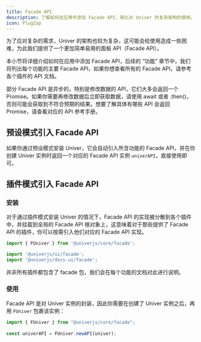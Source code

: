 ```yaml
---
title: Facade API
description: 了解如何在应用中添加 Facade API，简化对 Univer 的复杂架构的使用。
icon: PlugZap
---
```


为了应对复杂的需求，Univer 的架构也较为复杂，这可能会给使用造成一些困难，为此我们提供了一个更加简单易用的面板 API（Facade API）。

本小节将详细介绍如何在应用中添加 Facade API，后续的 “功能” 章节中，我们将列出每个功能的主要 Facade API，如果你想查看所有的 Facade API，请参考各个插件的 API 文档。

<Callout type="warning" title="注意事项">
  部分 Facade API 是异步的，特别是修改数据的 API，它们大多会返回一个 Promise。如果你需要再修改数据后立即获取数据，请使用 await 或者 .then()，否则可能会获取到不符合预期的结果。想要了解具体有哪些 API 会返回 Promise，请查看对应的 API 参考手册。
</Callout>

## 预设模式引入 Facade API

如果你通过预设模式安装 Univer，它会自动引入所含功能的 Facade API，并在你创建 Univer 实例时返回一个对应的 Facade API 实例 `univerAPI`，直接使用即可。

## 插件模式引入 Facade API

### 安装

对于通过插件模式安装 Univer 的情况下，Facade API 的实现被分散到各个插件中，并挂载到全局的 Facade API 根对象上，这意味着对于那些提供了 Facade API 的插件，你可以按需引入他们对应的 Facade API 实现。

```typescript
import { FUniver } from '@univerjs/core/facade';

import '@univerjs/ui/facade';
import '@univerjs/docs-ui/facade';
```

<Callout type="warning" title="注意事项">
  并非所有插件都包含了 facade 包，我们会在每个功能的文档对此进行说明。
</Callout>

### 使用

Facade API 是对 Univer 实例的封装，因此你需要在创建了 Univer 实例之后，再用 `FUniver` 包裹该实例：

```typescript
import { FUniver } from "@univerjs/core/facade";
 
const univerAPI = FUniver.newAPI(univer);
```
